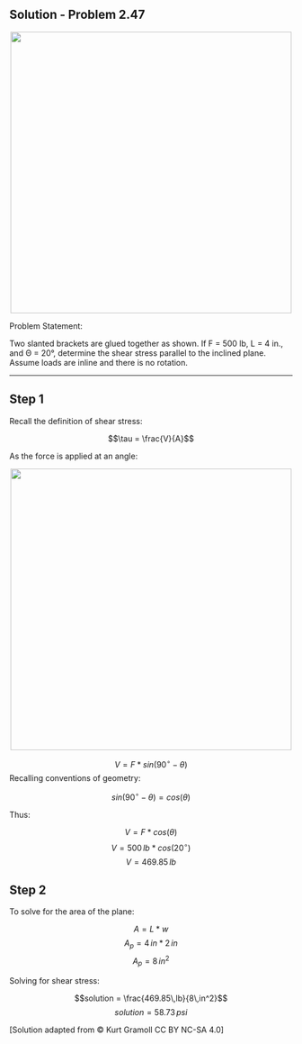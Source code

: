 ## Solution - Problem 2.47

<p align="center">
![](images/153.png){width="500"}
</p>

Problem Statement:

Two slanted brackets are glued together as shown. If F = 500 lb, L = 4 in., and Θ = 20°, determine the shear stress parallel to the inclined plane. Assume loads are inline and there is no rotation.

---
::: callout-note
## Step 1

Recall the definition of shear stress:

$$\tau = \frac{V}{A}$$

As the force is applied at an angle:

<p align="center">
![](images/153%20solution.png){width="500"}
</p>

$$V = F*sin(90^\circ-\theta)$$ Recalling conventions of geometry:

$$sin(90^\circ-\theta) = cos(\theta)$$

Thus:

$$V = F*cos(\theta)$$
$$V = 500\,lb*cos(20^\circ)$$
$$V = 469.85\,lb$$
:::

::: callout-note
## Step 2

To solve for the area of the plane:

$$A = L*w$$ $$A_p = 4\,in*2\,in$$
$$A_p = 8\,in^2$$

Solving for shear stress:

$$solution = \frac{469.85\,lb}{8\,in^2}$$
$$solution = 58.73\,psi$$
:::

\[Solution adapted from © Kurt Gramoll CC BY NC-SA 4.0\]
